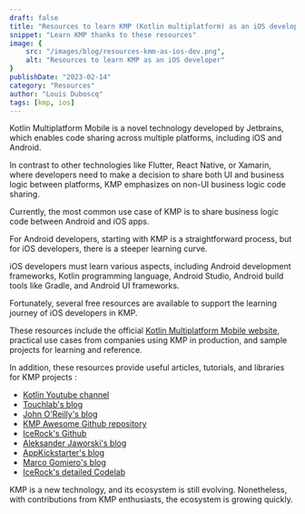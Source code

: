 ```yaml
---
draft: false
title: "Resources to learn KMP (Kotlin multiplatform) as an iOS developer"
snippet: "Learn KMP thanks to these resources"
image: {
    src: "/images/blog/resources-kmm-as-ios-dev.png",
    alt: "Resources to learn KMP as an iOS developer"
}
publishDate: "2023-02-14"
category: "Resources"
author: "Louis Duboscq"
tags: [kmp, ios]
--- 
```


Kotlin Multiplatform Mobile is a novel technology developed by Jetbrains, which enables code sharing across multiple platforms, including iOS and Android.

In contrast to other technologies like Flutter, React Native, or Xamarin, where developers need to make a decision to share both UI and business logic between platforms, 
KMP emphasizes on non-UI business logic code sharing.

Currently, the most common use case of KMP is to share business logic code between Android and iOS apps. 

For Android developers, starting with KMP is a straightforward process, but for iOS developers, there is a steeper learning curve.

iOS developers must learn various aspects, including Android development frameworks, Kotlin programming language, Android Studio, Android build tools like Gradle, and Android UI frameworks.

Fortunately, several free resources are available to support the learning journey of iOS developers in KMP. 

These resources include the official [Kotlin Multiplatform Mobile website](https://kotlinlang.org/docs/multiplatform-mobile-getting-started.html), practical use cases from companies using KMP in production, and sample projects for learning and reference.

In addition, these resources provide useful articles, tutorials, and libraries for KMP projects :

- [Kotlin Youtube channel](https://www.youtube.com/@Kotlin)
- [Touchlab's blog](https://touchlab.co/blog/)
- [John O'Reilly's blog](https://johnoreilly.dev/)
- [KMP Awesome Github repository](https://github.com/terrakok/kmm-awesome)
- [IceRock's Github](https://github.com/icerockdev)
- [Aleksander Jaworski's blog](https://akjaw.com/)
- [AppKickstarter's blog](https://appkickstarter.com/blog)
- [Marco Gomiero's blog](https://www.marcogomiero.com/posts/) 
- [IceRock's detailed Codelab](https://codelabs.kmp.icerock.dev/codelabs/kmm-icerock-onboarding-1-en/#0)

KMP is a new technology, and its ecosystem is still evolving. Nonetheless, with contributions from KMP enthusiasts, the ecosystem is growing quickly.
